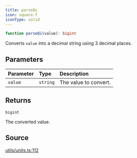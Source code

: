 ```yaml
---
title: parseQi
icon: square-f
iconType: solid
---
```


```ts
function parseQi(value): bigint
```

Converts `value` into a decimal string using 3 decimal places.

## Parameters

| Parameter | Type | Description |
| :------ | :------ | :------ |
| `value` | `string` | The value to convert. |

## Returns

`bigint`

The converted value.

## Source

[utils/units.ts:112](https://github.com/dominant-strategies/quais.js/blob/6a6128e5997518521d7c754be869bb860fbe0d6e/src/utils/units.ts#L112)
